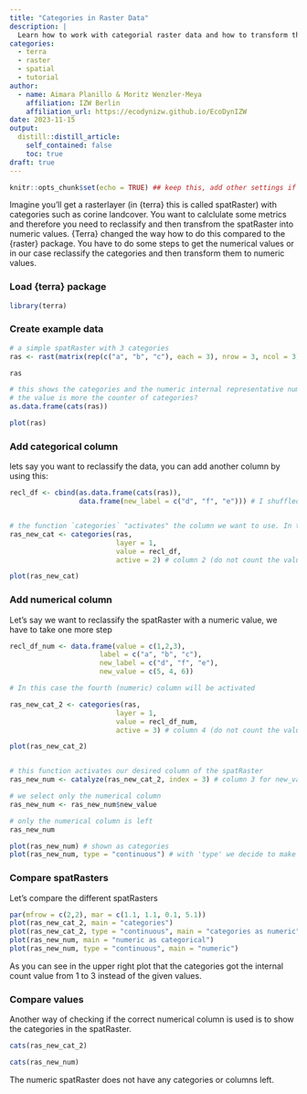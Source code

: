 ```yaml
---
title: "Categories in Raster Data"
description: |
  Learn how to work with categorial raster data and how to transform the rastervalues into a numerical values.   
categories:
  - terra
  - raster
  - spatial
  - tutorial
author:
  - name: Aimara Planillo & Moritz Wenzler-Meya
    affiliation: IZW Berlin
    affiliation_url: https://ecodynizw.github.io/EcoDynIZW
date: 2023-11-15
output:
  distill::distill_article:
    self_contained: false
    toc: true
draft: true
---
```


```r
knitr::opts_chunk$set(echo = TRUE) ## keep this, add other settings if needed
```

Imagine you'll get a rasterlayer (in {terra} this is called spatRaster) with categories such as corine landcover.
You want to calclulate some metrics and therefore you need to reclassify and then transfrom the spatRaster into numeric values.
{Terra} changed the way how to do this compared to the {raster} package. You have to do some steps to get the numerical values or in our case reclassify the categories and then transform them to numeric values.


### Load {terra} package

```r
library(terra)
```

### Create example data

```r
# a simple spatRaster with 3 categories
ras <- rast(matrix(rep(c("a", "b", "c"), each = 3), nrow = 3, ncol = 3))

ras

# this shows the categories and the numeric internal representative numeric value it automatically gets.
# the value is more the counter of categories?
as.data.frame(cats(ras))

plot(ras)
```

### Add categorical column

lets say you want to reclassify the data, you can add another column by using this:

```r
recl_df <- cbind(as.data.frame(cats(ras)),
                 data.frame(new_label = c("d", "f", "e"))) # I shuffled the characters to show the difference in the end


# the function `categories` "activates" the column we want to use. In this case the new added column called new_label
ras_new_cat <- categories(ras, 
                          layer = 1, 
                          value = recl_df, 
                          active = 2) # column 2 (do not count the value column! It has to be numeric)

plot(ras_new_cat)
```

### Add numerical column

Let's say we want to reclassify the spatRaster with a numeric value, we have to take one more step 

```r
recl_df_num <- data.frame(value = c(1,2,3),
                      label = c("a", "b", "c"),
                      new_label = c("d", "f", "e"),
                      new_value = c(5, 4, 6))

# In this case the fourth (numeric) column will be activated

ras_new_cat_2 <- categories(ras, 
                          layer = 1, 
                          value = recl_df_num, 
                          active = 3) # column 4 (do not count the value column! It has to be numeric)

plot(ras_new_cat_2)


# this function activates our desired column of the spatRaster
ras_new_num <- catalyze(ras_new_cat_2, index = 3) # column 3 for new_value

# we select only the numerical column
ras_new_num <- ras_new_num$new_value

# only the numerical column is left
ras_new_num

plot(ras_new_num) # shown as categories
plot(ras_new_num, type = "continuous") # with 'type' we decide to make it numerical 
```

### Compare spatRasters

Let's compare the different spatRasters

```r
par(mfrow = c(2,2), mar = c(1.1, 1.1, 0.1, 5.1))
plot(ras_new_cat_2, main = "categories")
plot(ras_new_cat_2, type = "continuous", main = "categories as numeric")
plot(ras_new_num, main = "numeric as categorical")
plot(ras_new_num, type = "continuous", main = "numeric")
```

As you can see in the upper right plot that the categories got the internal count value from 1 to 3 instead of the given values. 

### Compare values

Another way of checking if the correct numerical column is used is to show the categories in the spatRaster.

```r
cats(ras_new_cat_2)

cats(ras_new_num)
```

The numeric spatRaster does not have any categories or columns left.

